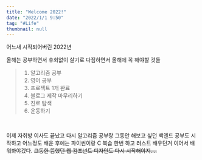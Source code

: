 ```yaml
---
title: "Welcome 2022!"
date: "2022/1/1 9:50"
tag: "#Life"
thumbnail: null
---
```


어느새 시작되어버린 2022년

올해는 공부하면서 후회없이 살기로 다짐하면서 올해에 꼭 해야할 것들
> 1. 알고리즘 공부
> 2. 영어 공부
> 3. 프로젝트 1개 완료
> 4. 블로그 제작 마무리하기
> 5. 진로 탐색
> 6. 운동하기


<br/>

이제 자취방 이사도 끝났고 다시 알고리즘 공부랑 그동안 해보고 싶던 백엔드 공부도 시작하고 어느정도 배운 후에는 파이썬이랑 C 복습 한번 하고 러스트 배우던거 이어서 배워봐야겠다. ~~그동한 뜸했던 웹 컴포넌트 디자인도 다시 시작해야지....~~